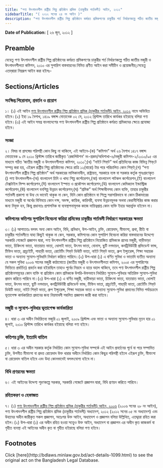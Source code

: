 ```yaml
---
title: "পণ্য উৎপাদনশীল রাষ্ট্রীয় শিল্প প্রতিষ্ঠান শ্রমিক (চাকুরীর শর্তাবলী) আইন, ২০১২"
sidebarTitle: "( ২০১২ সনের ২৪ নং আইন )"
description: "পণ্য উৎপাদনশীল রাষ্ট্রীয় শিল্প প্রতিষ্ঠানে কর্মরত শ্রমিকগণের চাকুরীর শর্ত নির্ধারণকল্পে গঠিত জাতীয় মজুরী ও উৎপাদনশীলতা কমিশন, ২০১০ এর সুপারিশ বাস্তবায়নের নিমিত্ত প্রণীত আইন"
---
```


**Date of Publication:** [ ২৬ জুন, ২০১২ ]

## Preamble

যেহেতু পণ্য উৎপাদনশীল রাষ্ট্রীয় শিল্প প্রতিষ্ঠানের কর্মরত শ্রমিকগণের চাকুরীর শর্ত নির্ধারণকল্পে গঠিত জাতীয় মজুরী ও উৎপাদনশীলতা কমিশন, ২০১০ এর সুপারিশ বাস্তবায়নের নিমিত্ত প্রণীত আইন করা সমীচীন ও প্রয়োজনীয়;সেহেতু এতদ্‌দ্বারা নিম্নরূপ আইন করা হইলঃ-

## Sections/Articles

### সংক্ষিপ্ত শিরোনাম, প্রবর্তন ও প্রয়োগ

১। (১) এই আইন [পণ্য উৎপাদনশীল রাষ্ট্রীয় শিল্প প্রতিষ্ঠান শ্রমিক (চাকুরীর শর্তাবলী) আইন, ২০১২](/act-1099.html "পণ্য উৎপাদনশীল রাষ্ট্রীয় শিল্প প্রতিষ্ঠান শ্রমিক (চাকুরীর শর্তাবলী) আইন, ২০১২") নামে অভিহিত হইবে।(২) ইহা ১৯ বৈশাখ, ১৪১৯ বঙ্গাব্দ মোতাবেক ০২ মে, ২০১২ খ্রিস্টাব্দ তারিখে কার্যকর হইয়াছে বলিয়া গণ্য হইবে।(৩) এই আইন সমগ্র বাংলাদেশের পণ্য উৎপাদনশীল রাষ্ট্রীয় শিল্প প্রতিষ্ঠানে কর্মরত শ্রমিকদের ক্ষেত্রে প্রযোজ্য হইবে।

### সংজ্ঞা

২। বিষয় বা প্রসঙ্গের পরিপন্থী কোন কিছু না থাকিলে, এই আইনে-(ক) “কমিশন” অর্থ ২৬ বৈশাখ ১৪১৭ বঙ্গাব্দ মোতাবেক ৯ মে ২০১০ খ্রিস্টাব্দ তারিখে জারীকৃত ‘রেজলিউশন’ নং-শ্রকম/অধিশাখা-৬/মজুরী কমিশন-২/২০১০/৯৫ এর মাধ্যমে গঠিত ‘জাতীয় মজুরী ও উৎপাদনশীলতা কমিশন, ২০১০’;(খ) “নাইট শিফ্‌ট” অর্থ প্রতিদিনের কাজ বিভিন্ন শিফ্‌টে সম্পন্ন করা হয়, এইরূপ রাষ্ট্রীয় শিল্প প্রতিষ্ঠানের ক্ষেত্রে রাত্রি ১২(বারো) টার পরে পরিচালিত কোন শিফ্‌ট;(গ) “পণ্য উৎপাদনশীল রাষ্ট্রীয় শিল্প প্রতিষ্ঠান” অর্থ সরকারের মালিকানাধীন, রাষ্ট্রায়ত্ত, সরকারে ন্যস্ত বা সরকার কর্তৃক পুনঃগ্রহণকৃত () পণ্য উৎপাদনশীল-(অ) বাংলাদেশ চিনি ও খাদ্য শিল্প কর্পোরেশন,(আ) বাংলাদেশ পাটকল কর্পোরেশন,(ই) বাংলাদেশ টেক্সটাইল মিল্স কর্পোরেশন,(ঈ) বাংলাদেশ ইস্পাত ও প্রকৌশল কর্পোরেশন,(উ) বাংলাদেশ কেমিক্যাল ইন্ডাস্ট্রিজ কর্পোরেশন,(ঊ) বাংলাদেশ বনশিল্প উন্নয়ন কর্পোরেশন;(ঘ) “শ্রমিক” অর্থ শিক্ষাধীনসহ কোন ব্যক্তি, তাহার চাকুরীর শর্তাবলী প্রকাশ্য বা উহ্য যে ভাবেই থাকুক না কেন, যিনি কোন প্রতিষ্ঠানে বা শিল্পে সরাসরিভাবে বা কোন ঠিকাদারের মাধ্যমে মজুরী বা অর্থের বিনিময়ে কোন দক্ষ, অদক্ষ, কায়িক, কারিগরী, ব্যবসা উন্নয়নমূলক অথবা কেরানীগিরির কাজ করার জন্য নিযুক্ত হন, কিন্তু প্রধানতঃ প্রশাসনিক বা ব্যবস্থাপনামূলক কাজে দায়িত্বপ্রাপ্ত কোন ব্যক্তি ইহার অন্তর্ভুক্ত হইবেন না।

### কমিশনের কতিপয় সুপারিশ বিবেচনা করিয়া শ্রমিকের চাকুরীর শর্তাবলী নির্ধারণে সরকারের ক্ষমতা

৩। (১) আপাততঃ বলবৎ অন্য কোন আইন, বিধি, প্রবিধান, উপ-আইন, চুক্তি, রোয়েদাদ, মীমাংসা, প্রথা, রীতি বা চাকুরীর শর্তাবলীতে যাহা কিছুই থাকুক না কেন, সরকার, কমিশনের কোন সুপারিশ বিবেচনা করিয়া বাস্তবায়নের উদ্দেশ্যে সরকারি গেজেটে প্রজ্ঞাপন দ্বারা, পণ্য উৎপাদনশীল রাষ্ট্রীয় শিল্প প্রতিষ্ঠানে নিয়োজিত শ্রমিককে প্রদেয় মজুরী, বাড়ীভাড়া ভাতা, চিকিৎসা ভাতা, যাতায়াত ভাতা, ধোলাই ভাতা, উৎসব ভাতা, বোনাস, ছুটি নগদায়ন, কনট্রিবিউটরী প্রভিডেন্ট ফান্ড, টিফিন ভাতা, গ্রাচ্যুইটি, পাহাড়ী ভাতা, রোটেটিং শিফ্‌ট ডিউটি ভাতা, নাইট শিফ্‌ট ভাতা, গ্রুপ ইন্স্যুরেন্স, শিক্ষা সহায়ক ভাতা ও অন্যান্য সুযোগ-সুবিধাদি নির্ধারণ করিতে পারিবে।(২) উপ-ধারা (১) এ বর্ণিত সুবিধা ও ভাতাদি ব্যতীত অন্যান্য যে সকল সুবিধা ২০০৬ সালের মজুরী কাঠামোতে (জাতীয় মজুরী ও উৎপাদনশীলতা কমিশন, ২০০৫ এর সুপারিশের ভিত্তিতে প্রবর্তিত) প্রবর্তন করা হইয়াছিল তাহাও পূর্বের নিয়মে ও হারে বহাল থাকিবে, তবে পণ্য উৎপাদনশীল রাষ্ট্রীয় শিল্প প্রতিষ্ঠানসমূহের কোন ব্যক্তি বা প্রতিষ্ঠান কোন শ্রমিককে উপরি-উক্তভাবে নির্ধারিত সুযোগ-সুবিধার অতিরিক্ত সুযোগ-সুবিধা প্রদান করিতে পারিবে না।(৩) উপ-ধারা (১) এ বর্ণিত মজুরী, বাড়ীভাড়া ভাতা, চিকিৎসা ভাতা, যাতায়াত ভাতা, ধোলাই ভাতা, উৎসব ভাতা, ছুটি নগদায়ন, কনট্রিবিউটরী প্রভিডেন্ট ফান্ড, টিফিন ভাতা, গ্রাচ্যুইটি, পাহাড়ী ভাতা, রোটেটিং শিফ্‌ট ডিউটি ভাতা, নাইট শিফ্‌ট ভাতা, গ্রুপ ইন্স্যুরেন্স, শিক্ষা সহায়ক ভাতা ও অন্যান্য সুযোগ-সুবিধা প্রদানের নিমিত্ত পর্যায়ক্রমে ভূতাপেক্ষ কার্যকারিতা প্রদানের জন্য নিয়মাবলী সম্বলিত প্রজ্ঞাপন জারী করা যাইবে।

### মজুরী ও সুযোগ-সুবিধার ভূতাপেক্ষ কার্যকারিতা

৪। ধারা ৩ এর অধীন নির্ধারিতব্য মজুরি ০১ জুলাই, ২০০৯ খ্রিস্টাব্দ এবং ভাতা ও অন্যান্য সুযোগ-সুবিধার নূতন হার ০১ জুলাই, ২০১০ খ্রিস্টাব্দ তারিখে কার্যকর হইয়াছে বলিয়া গণ্য হইবে।

### কতিপয় চুক্তি, ইত্যাদি বাতিল

৫। ধারা ৩ এর অধীন সরকার কর্তৃক নির্ধারিত কোন সুযোগ-সুবিধা সম্পর্কে এই আইন প্রবর্তনের পূর্বে বা পরে সম্পাদিত চুক্তি, উপনীত মীমাংসা বা প্রদত্ত রোয়েদাদ উক্ত ধারার অধীনে নির্ধারিত কোন কিছুর পরিপন্থী হইলে এইরূপ চুক্তি, মীমাংসা বা রোয়েদাদ বাতিল হইবে এবং উহা কোনভাবেই বলবৎযোগ্য হইবে না।

### বিধি প্রণয়নের ক্ষমতা

৬। এই আইনের উদ্দেশ্য পূরণকল্পে সরকার, সরকারি গেজেটে প্রজ্ঞাপন দ্বারা, বিধি প্রণয়ন করিতে পারিবে।

### রহিতকরণ ও হেফাজত

৭। (১) [পণ্য উৎপাদনশীল রাষ্ট্রীয় শিল্প প্রতিষ্ঠান শ্রমিক (চাকুরীর শর্তাবলী) আইন, ২০০৬](/act-944.html "পণ্য উৎপাদনশীল রাষ্ট্রীয় শিল্প প্রতিষ্ঠান শ্রমিক (চাকুরীর শর্তাবলী) আইন, ২০০৬") (২০০৬ সনের ২৮ নং আইন), পণ্য উৎপাদনশীল রাষ্ট্রীয় শিল্প প্রতিষ্ঠান শ্রমিক (চাকুরীর শর্তাবলী) অধ্যাদেশ, ২০১২ (২০১২ সনের ০৫ নং অধ্যাদেশ) এবং উহাদের অধীন জারীকৃত সকল প্রজ্ঞাপন, অতঃপর উক্ত আইন, অধ্যাদেশ ও প্রজ্ঞাপন বলিয়া উল্লিখিত, এতদ্দ্বারা রহিত করা হইল।(২) উপ-ধারা (১) এর অধীন রহিত হওয়া সত্ত্বেও উক্ত আইন, অধ্যাদেশ বা প্রজ্ঞাপন এর অধীন কৃত কাজকর্ম বা গৃহীত ব্যবস্থা এই আইনের অধীন কৃত বা গৃহীত হইয়াছে বলিয়া গণ্য হইবে।

## Footnotes

<Note>
  Click [here](http://bdlaws.minlaw.gov.bd/act-details-1099.html) to see the original act on the Bangladesh Legal Database.
</Note>
